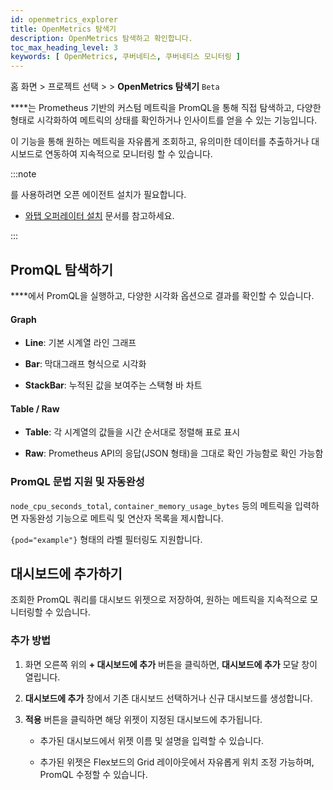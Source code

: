 ```yaml
---
id: openmetrics_explorer
title: OpenMetrics 탐색기
description: OpenMetrics 탐색하고 확인합니다.
toc_max_heading_level: 3
keywords: [ OpenMetrics, 쿠버네티스, 쿠버네티스 모니터링 ]
---
```


홈 화면 &gt; 프로젝트 선택 &gt; <Cmdname sid="side_analysis" className="uitext" /> &gt; <b>OpenMetrics 탐색기</b> <code class="Beta">Beta</code>

**<Cmdname sid="openmetrics_explorer" className="uitext" />**는 Prometheus 기반의 커스텀 메트릭을 PromQL을 통해 직접 탐색하고, 다양한 형태로 시각화하여 메트릭의 상태를 확인하거나 인사이트를 얻을 수 있는 기능입니다.

이 기능을 통해 원하는 메트릭을 자유롭게 조회하고, 유의미한 데이터를 추출하거나 대시보드로 연동하여 지속적으로 모니터링 할 수 있습니다.

:::note

<Cmdname sid="openmetrics_explorer" className="uitext" />를 사용하려면 오픈 에이전트 설치가 필요합니다.

* [와탭 오퍼레이터 설치](install-whatap-operator) 문서를 참고하세요.

:::

## PromQL 탐색하기

**<Cmdname sid="openmetrics_explorer" className="uitext" />**에서 PromQL을 실행하고, 다양한 시각화 옵션으로 결과를 확인할 수 있습니다.

<ImgLang img='openmetrics-explorer.png' desc='openmetrics-explorer' />

#### Graph

* **Line**: 기본 시계열 라인 그래프

* **Bar**: 막대그래프 형식으로 시각화

* **StackBar**: 누적된 값을 보여주는 스택형 바 차트

#### Table / Raw

* **Table**: 각 시계열의 값들을 시간 순서대로 정렬해 표로 표시

* **Raw**: Prometheus API의 응답(JSON 형태)을 그대로 확인 가능함로 확인 가능함

### PromQL 문법 지원 및 자동완성

`node_cpu_seconds_total`, `container_memory_usage_bytes` 등의 메트릭을 입력하면 자동완성 기능으로 메트릭 및 연산자 목록을 제시합니다.

`{pod="example"}` 형태의 라벨 필터링도 지원합니다.

## 대시보드에 추가하기 

조회한 PromQL 쿼리를 대시보드 위젯으로 저장하여, 원하는 메트릭을 지속적으로 모니터링할 수 있습니다.

### 추가 방법

1. **<Cmdname sid="openmetrics_explorer" className="uitext" />** 화면 오른쪽 위의 **+ 대시보드에 추가** 버튼을 클릭하면, **대시보드에 추가** 모달 창이 열립니다.

1. **대시보드에 추가** 창에서 기존 대시보드 선택하거나 신규 대시보드를 생성합니다. 

1. **적용** 버튼을 클릭하면 해당 위젯이 지정된 대시보드에 추가됩니다.

    * 추가된 대시보드에서 위젯 이름 및 설명을 입력할 수 있습니다.

    * 추가된 위젯은 Flex보드의 Grid 레이아웃에서 자유롭게 위치 조정 가능하며, PromQL 수정할 수 있습니다.